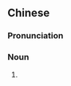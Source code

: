 ==Chinese==
{{zh-forms|s=一刹}}

===Pronunciation===
{{zh-pron
|m=一chà
|c=jat1 saat3
|cat=n
}}

===Noun===
{{zh-noun}}

# {{zh-short|一剎那}}
